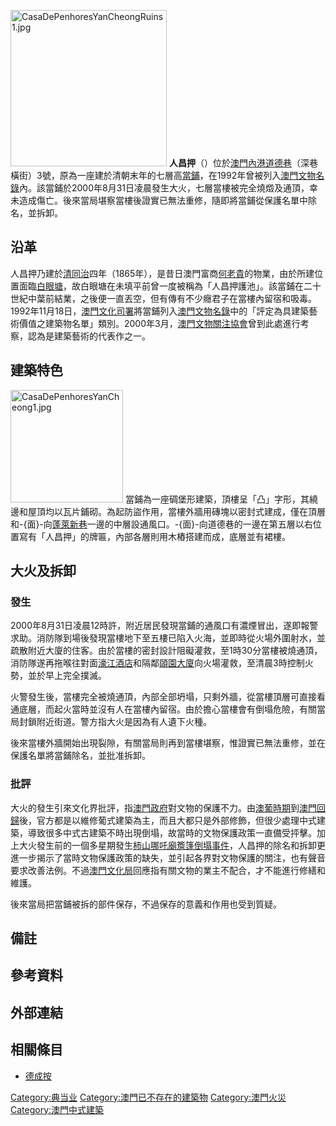 [[File:CasaDePenhoresYanCheongRuins1.jpg|250px]]
'''人昌押'''（{{lang-pt|Casa de Penhores Yan Cheong}}）位於[[澳門內港|澳門內港]][[道德巷|道德巷]]（深巷橫街）3號，原為一座建於清朝末年的七層高[[當鋪|當鋪]]，在1992年曾被列入[[澳門文物名錄|澳門文物名錄]]內。該當鋪於2000年8月31日凌晨發生大火，七層當樓被完全燒燬及通頂，幸未造成傷亡。後來當局堪察當樓後證實已無法重修，隨即將當鋪從保護名單中除名，並拆卸。

==沿革==
人昌押乃建於[[清|清]][[同治|同治]]四年（1865年）{{refTag|1={{cite news|publisher=大眾報
|date=2003年10月15日
|title=澳門街巷 來龍去脈 (第208篇)
|author=金豐居士
}}}}，是昔日澳門富商[[何老貴|何老貴]]的物業，由於所建位置面臨[[白眼塘|白眼塘]]，故白眼塘在未填平前曾一度被稱為「人昌押護池」{{refTag|1={{cite book|title=《澳門掌故》
|author=王文達
|date=1950年代|edition=1999年整理版
|publisher=中華教育會《澳門教育》出版社
|isbn=972-97840-1-9
|chapter=十、閭巷漫談 - (坤) 白眼塘|pages=第229頁
}}}}。該當鋪在二十世紀中葉前結業{{noteTag|1=根據1960年《澳門工商年鑑》（[[大眾報|大眾報]]出版）記載，人昌押並未列在當鋪名單內，故推斷在1960年前歇業。}}，之後便一直丟空，但有傳有不少癮君子在當樓內留宿和吸毒。1992年11月18日，[[澳門文化局|澳門文化司署]]{{noteTag|1=[[澳門回歸|澳門回歸]]後改稱為[[澳門文化局|澳門文化局]]。}}將當鋪列入[[澳門文物名錄|澳門文物名錄]]中的「評定為具建築藝術價值之建築物名單」類別{{refTag|1=澳門法規 - [http://www.imprensa.macau.gov.mo/bo/i/92/52/declei83_cn.asp 第83/92/M號法令]}}。2000年3月，[[澳門文物關注協會|澳門文物關注協會]]曾到此處進行考察，認為是建築藝術的代表作之一。
{{clr}}

==建築特色==
[[File:CasaDePenhoresYanCheong1.jpg|180px]]
當鋪為一座碉堡形建築，頂樓呈「凸」字形，其繞邊和屋頂均以瓦片鋪砌。為起防盜作用，當樓外牆用磚塊以密封式建成，僅在頂層和-{面}-向[[蓬萊新巷|蓬萊新巷]]一邊的中層設通風口。-{面}-向道德巷的一邊在第五層以右位置寫有「人昌押」的牌匾，內部各層則用木樁搭建而成，底層並有裙樓。

==大火及拆卸==
===發生===
2000年8月31日凌晨12時許，附近居民發現當鋪的通風口有濃煙冒出，遂即報警求助。消防隊到場後發現當樓地下至五樓已陷入火海，並即時從火場外圍射水，並疏散附近大廈的住客。由於當樓的密封設計阻礙灌救，至1時30分當樓被燒通頂，消防隊遂再拖喉往對面[[濠江酒店|濠江酒店]]和隔鄰[[頤園大廈|頤園大廈]]向火場灌救，至清晨3時控制火勢，並於早上完全撲滅。

火警發生後，當樓完全被燒通頂，內部全部坍塌，只剩外牆，從當樓頂層可直接看通底層{{refTag|1={{cite episode
|title=六點半新聞報道
|network=無綫電視
|station=翡翠台
|airdate=2000年8月31日 18:30(UTC+8)
}}}}，而起火當時並沒有人在當樓內留宿。由於擔心當樓會有倒塌危險，有關當局封鎖附近街道。警方指大火是因為有人遺下火種。

後來當樓外牆開始出現裂隙，有關當局則再到當樓堪察，惟證實已無法重修，並在保護名單將當鋪除名，並批准拆卸。

===批評===
大火的發生引來文化界批評，指[[澳門政府|澳門政府]]對文物的保護不力。由[[澳葡政府|澳葡時期]]到[[澳門回歸|澳門回歸]]後，官方都是以維修葡式建築為主，而且大都只是外部修飾，但很少處理中式建築，導致很多中式古建築不時出現倒塌，故當時的文物保護政策一直備受抨擊。加上大火發生前的一個多星期發生[[柿山哪吒廟簷篷倒塌事件|柿山哪吒廟簷篷倒塌事件]]，人昌押的除名和拆卸更進一步揭示了當時文物保護政策的缺失，並引起各界對文物保護的關注，也有聲音要求改善法例。不過[[澳門文化局|澳門文化局]]回應指有關文物的業主不配合，才不能進行修繕和維護。

後來當局把當鋪被拆的部件保存，不過保存的意義和作用也受到質疑。

==備註==
{{noteFoot}}
{{reflist|list=*上文所提及的時間均以[[UTC+8|UTC+8]]時區為準。}}

==參考資料==
{{refFoot}}
{{reflist|list=
*{{cite news|publisher=澳門日報
|date=2000年8月31日
|title=七層舊當鋪燒通頂
}}
*{{cite news|publisher=澳門日報
|date=2000年9月9日
|title=文物保護與破壞
}}
*{{cite news
|publisher=南方都市報
|date=2000年9月1日
|title=澳門昨日凌晨突發大火 八層大樓付之一炬
|url=http://news.sina.com.cn/china/2000-09-01/122972.html
|accessdate=2008-02-27
|archive-date=2016-05-07
|archive-url=https://web.archive.org/web/20160507032911/http://news.sina.com.cn/china/2000-09-01/122972.html
|dead-url=no
}}
*{{cite book|title= 澳門風物誌 第三集
|author=唐思
|date=2004年4月
|publisher=澳門基金會
|isbn=99937-1-027-X
|chapter=白眼塘前地已消失
}}
}}

==外部連結==
{{reflist|list=
*[http://www.macauheritage.net/cn/HeritageInfo/PointContent.aspx?t=O&hID=118 澳門文物知多少 - 道德巷3號當鋪]
}}

==相關條目==
*[[德成按|德成按]]


{{澳門文物}}
[[Category:典当业|Category:典当业]]
[[Category:澳門已不存在的建築物|Category:澳門已不存在的建築物]]
[[Category:澳門火災|Category:澳門火災]]
[[Category:澳門中式建築|Category:澳門中式建築]]